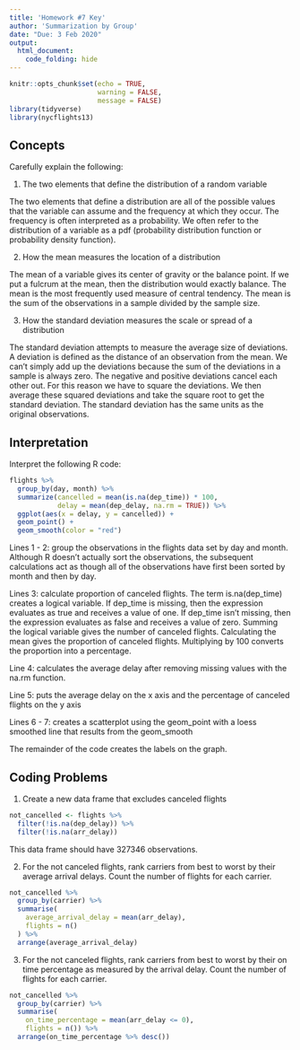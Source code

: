 ```yaml
---
title: 'Homework #7 Key'
author: 'Summarization by Group'
date: "Due: 3 Feb 2020"
output:
  html_document:
    code_folding: hide
---
```


```r
knitr::opts_chunk$set(echo = TRUE,
                      warning = FALSE,
                      message = FALSE)
library(tidyverse)
library(nycflights13)
```

## Concepts  

Carefully explain the following:  

1.  The two elements that define the distribution of a random variable  

The two elements that define a distribution are all of the possible values that the variable can assume and the frequency at which they occur. The frequency is often interpreted as a probability. We often refer to the distribution of a variable as a pdf (probability distribution function or probability density function).  

2.  How the mean measures the location of a distribution  

The mean of a variable gives its center of gravity or the balance point. If we put a fulcrum at the mean, then the distribution would exactly balance. The mean is the most frequently used measure of central tendency. The mean is the sum of the observations in a sample divided by the sample size.  

3.  How the standard deviation measures the scale or spread of a distribution  

The standard deviation attempts to measure the average size of deviations. A deviation is defined as the distance of an observation from the mean. We can't simply add up the deviations because the sum of the deviations in a sample is always zero. The negative and positive deviations cancel each other out. For this reason we have to square the deviations. We then average these squared deviations and take the square root to get the standard deviation. The standard deviation has the same units as the original observations.

## Interpretation 

Interpret the following R code:  

```r
flights %>%
  group_by(day, month) %>%
  summarize(cancelled = mean(is.na(dep_time)) * 100,
            delay = mean(dep_delay, na.rm = TRUE)) %>%
  ggplot(aes(x = delay, y = cancelled)) +
  geom_point() +
  geom_smooth(color = "red")
```

Lines 1 - 2: group the observations in the flights data set by day and month. Although R doesn't actually sort the observations, the subsequent calculations act as though all of the observations have first been sorted by month and then by day.  

Lines 3: calculate proportion of canceled flights. The term is.na(dep_time) creates a logical variable. If dep_time is missing, then the expression evaluates as true and receives a value of one. If dep_time isn't missing, then the expression evaluates as false and receives a value of zero. Summing the logical variable gives the number of canceled flights. Calculating the mean gives the proportion of canceled flights. Multiplying by 100 converts the proportion into a percentage.  

Line 4: calculates the average delay after removing missing values with the na.rm function.  

Line 5: puts the average delay on the x axis and the percentage of canceled flights on the y axis  

Lines 6 - 7: creates a scatterplot using the geom_point with a loess smoothed line that results from the geom_smooth  

The remainder of the code creates the labels on the graph. 

## Coding Problems

1.  Create a new data frame that excludes canceled flights

```r
not_cancelled <- flights %>% 
  filter(!is.na(dep_delay)) %>% 
  filter(!is.na(arr_delay))
```  

This data frame should have 327346 observations.

2.  For the not canceled flights, rank carriers from best to worst by their average arrival delays. Count the number of flights for each carrier.

```r
not_cancelled %>%
  group_by(carrier) %>% 
  summarise(
    average_arrival_delay = mean(arr_delay),
    flights = n()
  ) %>% 
  arrange(average_arrival_delay)
```  

3.  For the not canceled flights, rank carriers from best to worst by their on time percentage as measured by the arrival delay. Count the number of flights for each carrier.

```r
not_cancelled %>% 
  group_by(carrier) %>% 
  summarise(
    on_time_percentage = mean(arr_delay <= 0),
    flights = n()) %>% 
  arrange(on_time_percentage %>% desc())
```

